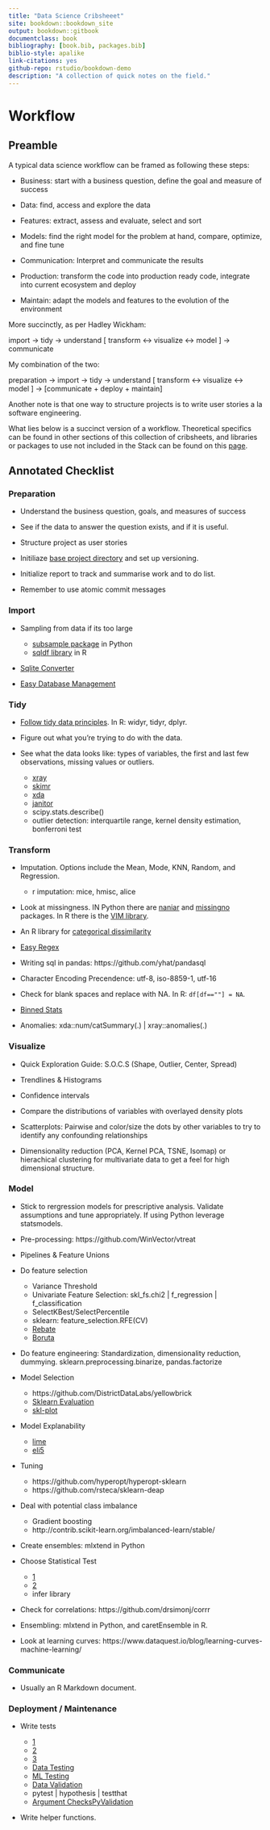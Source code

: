 ```yaml
--- 
title: "Data Science Cribsheeet"
site: bookdown::bookdown_site
output: bookdown::gitbook
documentclass: book
bibliography: [book.bib, packages.bib]
biblio-style: apalike
link-citations: yes
github-repo: rstudio/bookdown-demo
description: "A collection of quick notes on the field."
---
```


# Workflow 

## Preamble

A typical data science workflow can be framed as following these steps:

* Business: start with a business question, define the goal and measure of success

* Data: find, access and explore the data

* Features: extract, assess and evaluate, select and sort

* Models: find the right model for the problem at hand, compare, optimize, and fine tune

* Communication: Interpret and communicate the results

* Production: transform the code into production ready code, integrate into current ecosystem and deploy

* Maintain: adapt the models and features to the evolution of the environment

More succinctly, as per Hadley Wickham:

import -> tidy -> understand [ transform <-> visualize <-> model ] -> communicate

My combination of the two:

preparation -> import -> tidy -> understand [ transform <-> visualize <-> model ] -> [communicate + deploy + maintain]

Another note is that one way to structure projects is to write user stories a la software engineering. 

What lies below is a succinct version of a workflow. Theoretical specifics can be found in other sections of this collection of cribsheets, and libraries or packages to use not included in the Stack can be found on this [page](https://gfleetwood.github.io/noted-resources/data_science.html).

## Annotated Checklist

### Preparation

* Understand the business question, goals, and measures of success

* See if the data to answer the question exists, and if it is useful.

* Structure project as user stories

* Initiliaze [base project directory](https://github.com/gfleetwood/ds-crib-sheet/blob/master/other/setup_project.R) and set up versioning.

* Initialize report to track and summarise work and to do list.

* Remember to use atomic commit messages

### Import

* Sampling from data if its too large

    * [subsample package](https://pypi.python.org/pypi/subsample) in Python
    * [sqldf library](https://stackoverflow.com/a/22262726/6627726) in R
    
* [Sqlite Converter](https://github.com/thombashi/sqlitebiter)

* [Easy Database Management](https://dataset.readthedocs.io/en/latest/)

### Tidy

* [Follow tidy data principles](http://vita.had.co.nz/papers/tidy-data.pdf). In R: widyr, tidyr, dplyr.

* Figure out what you're trying to do with the data.

* See what the data looks like: types of variables, the first and last few observations, missing values or outliers.

    * [xray](https://blog.datascienceheroes.com/x-ray-vision-on-your-datasets/)
    * [skimr](https://github.com/ropenscilabs/skimr)
    * [xda](https://github.com/ujjwalkarn/xda)
    * [janitor](https://cran.r-project.org/web/packages/janitor/vignettes/introduction.html)
    * scipy.stats.describe()
    * outlier detection: interquartile range, kernel density estimation, bonferroni test

### Transform

* Imputation. Options include the Mean, Mode, KNN, Random, and Regression. 
   * r imputation: mice, hmisc, alice


* Look at missingness. IN Python there are [naniar](https://github.com/njtierney/naniar) and [missingno](https://github.com/ResidentMario/missingno) packages. In R there is the [VIM library](https://rstudio-pubs-static.s3.amazonaws.com/4625_fa990d611f024ea69e7e2b10dd228fe7.html).

* An R library for [categorical dissimilarity](https://www.rdocumentation.org/packages/StatMatch/versions/1.2.5/topics/gower.dist)

* [Easy Regex](https://github.com/VerbalExpressions/PythonVerbalExpressions)

* Writing sql in pandas: https://github.com/yhat/pandasql

* Character Encoding Precendence: utf-8, iso-8859-1, utf-16

* Check for blank spaces and replace with NA. In R: `df[df==""] = NA`.

* [Binned Stats](https://docs.scipy.org/doc/scipy-0.16.0/reference/generated/scipy.stats.binned_statistic.html)

* Anomalies: xda::num/catSummary(.) | xray::anomalies(.)

### Visualize

* Quick Exploration Guide: S.O.C.S (Shape, Outlier, Center, Spread)

* Trendlines & Histograms

* Confidence intervals

* Compare the distributions of variables with overlayed density plots 

* Scatterplots: Pairwise and color/size the dots by other variables to try to identify any confounding relationships

* Dimensionality reduction (PCA, Kernel PCA, TSNE, Isomap) or hierachical clustering for multivariate data to get a feel for high dimensional structure. 

### Model

* Stick to rergression models for prescriptive analysis. Validate assumptions and tune appropriately. If using Python leverage statsmodels.

* Pre-processing: https://github.com/WinVector/vtreat

* Pipelines & Feature Unions

* Do feature selection

    * Variance Threshold
    * Univariate Feature Selection: skl_fs.chi2 | f_regression | f_classification
    * SelectKBest/SelectPercentile
    * sklearn: feature_selection.RFE(CV)
    * [Rebate](https://github.com/EpistasisLab/scikit-rebate)
    * [Boruta](https://github.com/scikit-learn-contrib/boruta_py)
    
* Do feature engineering: Standardization, dimensionality reduction, dummying. sklearn.preprocessing.binarize, pandas.factorize

* Model Selection

    * https://github.com/DistrictDataLabs/yellowbrick
    * [Sklearn Evaluation](https://edublancas.github.io/sklearn-evaluation/)
    * [skl-plot](https://github.com/reiinakano/scikit-plot)

* Model Explanability

    * [lime](https://github.com/marcotcr/lime)
    * [eli5](https://github.com/TeamHG-Memex/eli5)

* Tuning

    * https://github.com/hyperopt/hyperopt-sklearn
    * https://github.com/rsteca/sklearn-deap

* Deal with potential class imbalance

   * Gradient boosting
   * http://contrib.scikit-learn.org/imbalanced-learn/stable/

* Create ensembles: mlxtend in Python
    
* Choose Statistical Test

    * [1](http://www.ats.ucla.edu/stat/mult_pkg/whatstat/)
    * [2](http://www.qnamarkup.org/i/?source=http://colarusso.github.io/QnAMarkup/examples/source/WhatStats.txt)
    * infer library
    
* Check for correlations: https://github.com/drsimonj/corrr
    
* Ensembling: mlxtend in Python, and caretEnsemble in R.

* Look at learning curves: https://www.dataquest.io/blog/learning-curves-machine-learning/

### Communicate

* Usually an R Markdown document.

### Deployment /  Maintenance

* Write tests

    * [1](http://engineering.pivotal.io/post/test-driven-development-for-data-science/)
    * [2](http://www.tdda.info/)
    * [3](http://stochasticsolutions.com/)
    * [Data Testing](https://github.com/ericmjl/data-testing-tutorial)
    * [ML Testing](https://medium.com/@keeper6928/how-to-unit-test-machine-learning-code-57cf6fd81765)
    * [Data Validation](https://github.com/data-cleaning/validate)
    * pytest | hypothesis | testthat
    * [Argument Checks](https://rdrr.io/cran/checkmate/)[PyValidation](https://github.com/shawnbrown/datatest)

* Write helper functions.

